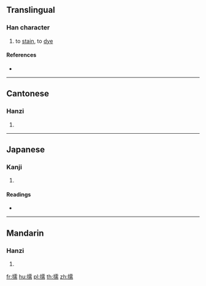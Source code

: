 {{character info/new}}
==Translingual==

===Han character===
{{Han char|rn=64|rad=手|as=14|sn=17|four=51027|canj=QMBB|ids=⿰扌需}}

# to [[stain]], to [[dye]]

====References====
* {{Han ref|kx=0460.130|dkj=12866|dj=0809.030|hdz=31974.080|uh=64E9|ud=25833|bh=ECE9|bd=60649}}

----

==Cantonese==

===Hanzi===
{{yue-hanzi|jyut=[[jeoi5]], [[jyu5]]|y=yeui5, yu5}}

# {{defn|lang=yue|sort=手14}}

----

==Japanese==

===Kanji===
{{ja-kanji|grade=|rs=手14}}

# {{defn|lang=ja|sort=手14}}

====Readings====
* {{ja-readings|on=[[じゅ]] (ju), [[にゅ]] (nyu), [[ずい]] (zui), [[に]] (ni)|kun=[[ひたす]] (hitasu)}}

----

==Mandarin==

===Hanzi===
{{cmn-hanzi|pin=[[rǔ]] ([[ru3]])|wg=ju<sup>3</sup>}}

# {{defn|lang=cmn|sort=手14}}

[[fr:擩]]
[[hu:擩]]
[[pl:擩]]
[[th:擩]]
[[zh:擩]]